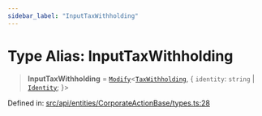 ```yaml
---
sidebar_label: "InputTaxWithholding"
---
```


# Type Alias: InputTaxWithholding

> **InputTaxWithholding** = [`Modify`](../../../../../types/utils/type-aliases/Modify.mdx)\<[`TaxWithholding`](../interfaces/TaxWithholding.mdx), \{ `identity`: `string` \| [`Identity`](../../../Identity/classes/Identity.mdx); \}\>

Defined in: [src/api/entities/CorporateActionBase/types.ts:28](https://github.com/PolymeshAssociation/polymesh-sdk/blob/bee6a2fe7a8ce5db42a6982e793782182cde2153/src/api/entities/CorporateActionBase/types.ts#L28)
